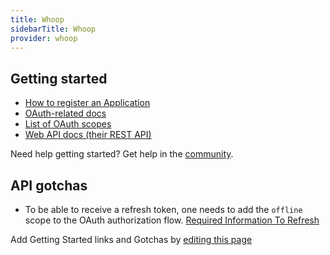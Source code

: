 ```yaml
---
title: Whoop
sidebarTitle: Whoop
provider: whoop
---
```



<Overview />
<PreBuiltTooling provider={providers[pageMetadata.provider]} />


## Getting started

-   [How to register an Application](https://developer.whoop.com/docs/developing/overview/)
-   [OAuth-related docs](https://developer.whoop.com/docs/developing/oauth)
-   [List of OAuth scopes](https://developer.whoop.com/api#section/Authentication/OAuth)
-   [Web API docs (their REST API)](https://developer.whoop.com/api)

<Tip>Need help getting started? Get help in the [community](https://nango.dev/slack).</Tip>

## API gotchas

- To be able to receive a refresh token, one needs to add the `offline` scope to the OAuth authorization flow. [Required Information To Refresh](https://developer.whoop.com/docs/developing/oauth#receiving-a-refresh-token)

<Note>Add Getting Started links and Gotchas by [editing this page](https://github.com/nangohq/nango/tree/master/docs-v2/integrations/all/whoop.mdx)</Note>